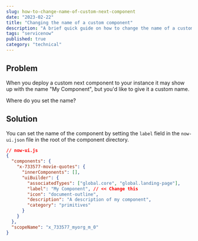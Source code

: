 ```yaml
---
slug: how-to-change-name-of-custom-next-component
date: "2023-02-22"
title: "Changing the name of a custom component"
description: "A brief quick guide on how to change the name of a custom next component."
tags: "servicenow"
published: true
category: "technical"
---
```


## Problem

When you deploy a custom next component to your instance it may show up with the name "My Component", but you'd like to give it a custom name.

Where do you set the name?

## Solution

You can set the name of the component by setting the `label` field in the `now-ui.json` file in the root of the component directory.

```json
// now-ui.js
{
  "components": {
    "x-733577-movie-quotes": {
      "innerComponents": [],
      "uiBuilder": {
        "associatedTypes": ["global.core", "global.landing-page"],
        "label": "My Component", // << Change this
        "icon": "document-outline",
        "description": "A description of my component",
        "category": "primitives"
      }
    }
  },
  "scopeName": "x_733577_myorg_m_0"
}
```

